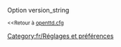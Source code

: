 {{fr/Amorce}}
Option version_string

<small><<Retour à [[fr/Archive/Manual/Settings/Openttd.cfg|openttd.cfg]]</small>
[[Category:fr/Réglages et préférences]]